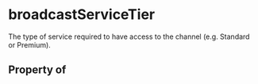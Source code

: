 # broadcastServiceTier

The type of service required to have access to the channel (e.g. Standard or Premium).

## Property of



